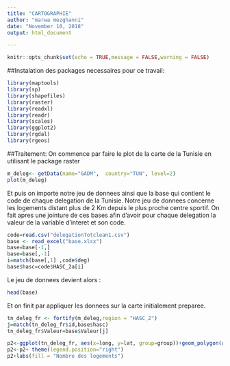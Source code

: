 ---
title: "CARTOGRAPHIE"
author: "marwa mezghanni"
date: "November 10, 2018"
output: html_document

---

```{r setup, include=FALSE}
knitr::opts_chunk$set(echo = TRUE,message = FALSE,warning = FALSE)
```

##Instalation des packages necessaires pour ce travail:

```{r}
library(maptools)
library(sp)
library(shapefiles)
library(raster)
library(readxl)
library(readr)
library(scales)
library(ggplot2)
library(rgdal)
library(rgeos)
```

##Traitement:
On commence par faire le plot de la carte de la Tunisie en utilisant le package raster 
```{r pressure}
m_deleg<- getData(name="GADM",  country="TUN", level=2)
plot(m_deleg)
```

Et puis on importe notre jeu de donnees ainsi que la base qui contient le code de chaque delegation de la Tunisie. Notre jeu de donnees concerne les logements distant plus de 2 Km depuis le plus proche centre sportif. On fait apres une jointure de ces bases afin d'avoir pour chaque delegation la valeur de la variable d'interet et son code.

```{r,cache=TRUE}
code=read.csv("delegationTotclean1.csv")
base <- read_excel("base.xlsx")
base=base[-1,]
base=base[,-1]
i=match(base[,1] ,code$deg)
base$hasc=code$HASC_2a[i]
```

Le jeu de donnees devient alors :

````{r}
head(base)
````

Et on finit par appliquer les donnees sur la carte initialement preparee.

```{r}
tn_deleg_fr <- fortify(m_deleg,region = "HASC_2")
j=match(tn_deleg_fr$id,base$hasc)
tn_deleg_fr$Valeur=base$Valeur[j]

p2<-ggplot(tn_deleg_fr, aes(x=long, y=lat, group=group))+geom_polygon(aes(fill=Valeur),color = "black")+labs(x="",y="")+ theme_bw()+coord_fixed()+scale_fill_gradientn(colours=c("blue","white","red"),values=rescale(c(-100,0,100)))
p2<-p2+ theme(legend.position="right")
p2+labs(fill = "Nombre des logements")
```